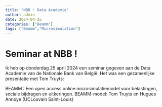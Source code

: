 ```yaml
---
title: "NBB : Data Academie"
author: admin
date: 2024-04-25
categories: ["Beamm"]
tags: ["Beamm","Microsimulation"]
---
```


# Seminar at NBB ! 
Ik heb op donderdag 25 april 2024 een seminar gegeven aan de Data Academie van de Nationale Bank van België. Het was een gezamenlijke presentatie met Tom Truyts:

BEAMM : Een open access online microsimulatiemodel voor belastingen, sociale bijdragen en uitkeringen.
BEAMM-model: Tom Truyts en Hugues Annoye (UCLouvain Saint-Louis)
